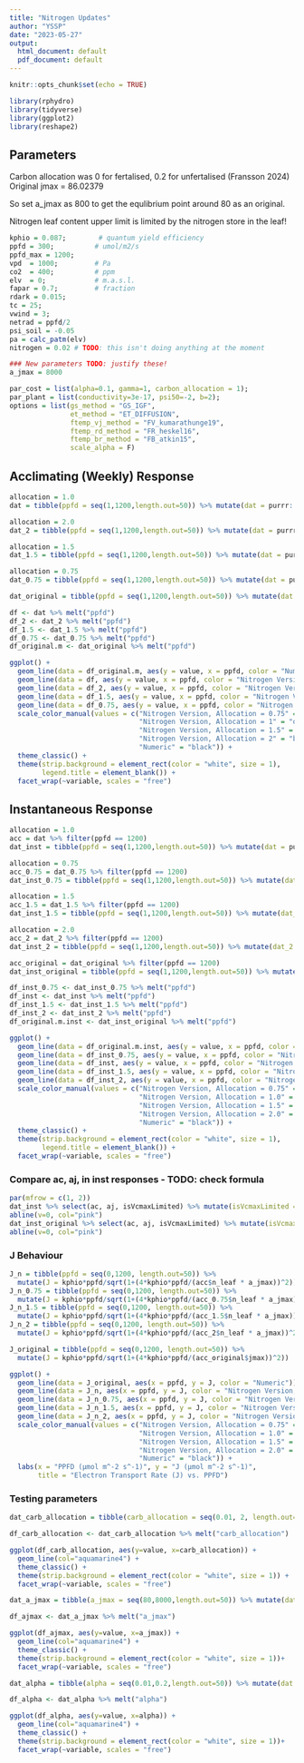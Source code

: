 ```yaml
---
title: "Nitrogen Updates"
author: "YSSP"
date: "2023-05-27"
output:
  html_document: default
  pdf_document: default
---
```


```r
knitr::opts_chunk$set(echo = TRUE)
```

```r
library(rphydro)
library(tidyverse)
library(ggplot2)
library(reshape2)
```
## Parameters

Carbon allocation was 0 for fertalised, 0.2 for unfertalised (Fransson 2024)
Original jmax = 86.02379

So set a_jmax as 800 to get the equlibrium point around 80 as an original.

Nitrogen leaf content upper limit is limited by the nitrogen store in the leaf!

```r
kphio = 0.087;        # quantum yield efficiency
ppfd = 300;          # umol/m2/s
ppfd_max = 1200;
vpd  = 1000;         # Pa
co2  = 400;          # ppm
elv  = 0;            # m.a.s.l.
fapar = 0.7;         # fraction
rdark = 0.015;
tc = 25;
vwind = 3;
netrad = ppfd/2
psi_soil = -0.05
pa = calc_patm(elv)
nitrogen = 0.02 # TODO: this isn't doing anything at the moment

### New parameters TODO: justify these!
a_jmax = 8000

par_cost = list(alpha=0.1, gamma=1, carbon_allocation = 1);
par_plant = list(conductivity=3e-17, psi50=-2, b=2);
options = list(gs_method = "GS_IGF", 
               et_method = "ET_DIFFUSION",
               ftemp_vj_method = "FV_kumarathunge19",
               ftemp_rd_method = "FR_heskel16",
               ftemp_br_method = "FB_atkin15",
               scale_alpha = F)
```


## Acclimating (Weekly) Response

```r
allocation = 1.0
dat = tibble(ppfd = seq(1,1200,length.out=50)) %>% mutate(dat = purrr::map(.x=ppfd, .f = ~rphydro_nitrogen(tc, tc, .x, netrad, vpd, co2, pa, nitrogen, fapar, kphio, psi_soil, rdark, vwind, a_jmax, par_plant, list(alpha=0.1, gamma=1, carbon_allocation = allocation), options))) %>% unnest_wider(dat)

allocation = 2.0
dat_2 = tibble(ppfd = seq(1,1200,length.out=50)) %>% mutate(dat = purrr::map(.x=ppfd, .f = ~rphydro_nitrogen(tc, tc, .x, netrad, vpd, co2, pa, nitrogen, fapar, kphio, psi_soil, rdark, vwind, a_jmax, par_plant, list(alpha=0.1, gamma=1, carbon_allocation = allocation), options))) %>% unnest_wider(dat)

allocation = 1.5
dat_1.5 = tibble(ppfd = seq(1,1200,length.out=50)) %>% mutate(dat = purrr::map(.x=ppfd, .f = ~rphydro_nitrogen(tc, tc, .x, netrad, vpd, co2, pa, nitrogen, fapar, kphio, psi_soil, rdark, vwind, a_jmax, par_plant, list(alpha=0.1, gamma=1, carbon_allocation = allocation), options))) %>% unnest_wider(dat)

allocation = 0.75
dat_0.75 = tibble(ppfd = seq(1,1200,length.out=50)) %>% mutate(dat = purrr::map(.x=ppfd, .f = ~rphydro_nitrogen(tc, tc, .x, netrad, vpd, co2, pa, nitrogen, fapar, kphio, psi_soil, rdark, vwind, a_jmax, par_plant, list(alpha=0.1, gamma=1, carbon_allocation = allocation), options))) %>% unnest_wider(dat)

dat_original = tibble(ppfd = seq(1,1200,length.out=50)) %>% mutate(dat = purrr::map(.x=ppfd, .f = ~rphydro_numerical(tc, tc, .x, netrad, vpd, co2, pa, fapar, kphio, psi_soil, rdark, vwind, par_plant, par_cost, options))) %>% unnest_wider(dat)
```

```r
df <- dat %>% melt("ppfd")
df_2 <- dat_2 %>% melt("ppfd")
df_1.5 <- dat_1.5 %>% melt("ppfd")
df_0.75 <- dat_0.75 %>% melt("ppfd")
df_original.m <- dat_original %>% melt("ppfd")

ggplot() + 
  geom_line(data = df_original.m, aes(y = value, x = ppfd, color = "Numeric")) +
  geom_line(data = df, aes(y = value, x = ppfd, color = "Nitrogen Version, Allocation = 1")) +
  geom_line(data = df_2, aes(y = value, x = ppfd, color = "Nitrogen Version, Allocation = 2")) +
  geom_line(data = df_1.5, aes(y = value, x = ppfd, color = "Nitrogen Version, Allocation = 1.5")) +
  geom_line(data = df_0.75, aes(y = value, x = ppfd, color = "Nitrogen Version, Allocation = 0.75")) +
  scale_color_manual(values = c("Nitrogen Version, Allocation = 0.75" = "red",
                                "Nitrogen Version, Allocation = 1" = "orange",
                                "Nitrogen Version, Allocation = 1.5" = "green",
                                "Nitrogen Version, Allocation = 2" = "blue",
                                "Numeric" = "black")) +
  theme_classic() +
  theme(strip.background = element_rect(color = "white", size = 1),
        legend.title = element_blank()) +
  facet_wrap(~variable, scales = "free")
```

## Instantaneous Response

```r
allocation = 1.0
acc = dat %>% filter(ppfd == 1200)
dat_inst = tibble(ppfd = seq(1,1200,length.out=50)) %>% mutate(dat = purrr::map(.x=ppfd, .f = ~rphydro_instantaneous_nitrogen(acc$vcmax25, acc$jmax25, tc, tc, .x, netrad, vpd, co2, pa, nitrogen, fapar, kphio, psi_soil, rdark, vwind, a_jmax, par_plant, list(alpha=0.1, gamma=1, carbon_allocation = allocation), options))) %>% unnest_wider(dat)

allocation = 0.75
acc_0.75 = dat_0.75 %>% filter(ppfd == 1200)
dat_inst_0.75 = tibble(ppfd = seq(1,1200,length.out=50)) %>% mutate(dat_0.75 = purrr::map(.x=ppfd, .f = ~rphydro_instantaneous_nitrogen(acc_0.75$vcmax25, acc_0.75$jmax25, tc, tc, .x, netrad, vpd, co2, pa, nitrogen, fapar, kphio, psi_soil, rdark, vwind, a_jmax, par_plant, list(alpha=0.1, gamma=1, carbon_allocation = allocation), options))) %>% unnest_wider(dat_0.75)

allocation = 1.5
acc_1.5 = dat_1.5 %>% filter(ppfd == 1200)
dat_inst_1.5 = tibble(ppfd = seq(1,1200,length.out=50)) %>% mutate(dat_1.5 = purrr::map(.x=ppfd, .f = ~rphydro_instantaneous_nitrogen(acc_1.5$vcmax25, acc_1.5$jmax25, tc, tc, .x, netrad, vpd, co2, pa, nitrogen, fapar, kphio, psi_soil, rdark, vwind, a_jmax, par_plant, list(alpha=0.1, gamma=1, carbon_allocation = allocation), options))) %>% unnest_wider(dat_1.5)

allocation = 2.0
acc_2 = dat_2 %>% filter(ppfd == 1200)
dat_inst_2 = tibble(ppfd = seq(1,1200,length.out=50)) %>% mutate(dat_2 = purrr::map(.x=ppfd, .f = ~rphydro_instantaneous_nitrogen(acc_2$vcmax25, acc_2$jmax25, tc, tc, .x, netrad, vpd, co2, pa, nitrogen, fapar, kphio, psi_soil, rdark, vwind, a_jmax, par_plant, list(alpha=0.1, gamma=1, carbon_allocation = allocation), options))) %>% unnest_wider(dat_2)

acc_original = dat_original %>% filter(ppfd == 1200)
dat_inst_original = tibble(ppfd = seq(1,1200,length.out=50)) %>% mutate(acc_original = purrr::map(.x=ppfd, .f = ~rphydro_instantaneous_numerical(acc_original$vcmax25, acc_original$jmax25, tc, tc, .x, netrad, vpd, co2, pa, fapar, kphio, psi_soil, rdark, vwind, par_plant, list(alpha=0.1, gamma=1), options))) %>% unnest_wider(acc_original)

df_inst_0.75 <- dat_inst_0.75 %>% melt("ppfd")
df_inst <- dat_inst %>% melt("ppfd")
df_inst_1.5 <- dat_inst_1.5 %>% melt("ppfd")
df_inst_2 <- dat_inst_2 %>% melt("ppfd")
df_original.m.inst <- dat_inst_original %>% melt("ppfd")

ggplot() + 
  geom_line(data = df_original.m.inst, aes(y = value, x = ppfd, color = "Numeric")) +
  geom_line(data = df_inst_0.75, aes(y = value, x = ppfd, color = "Nitrogen Version, Allocation = 0.75")) +
  geom_line(data = df_inst, aes(y = value, x = ppfd, color = "Nitrogen Version, Allocation = 1.0")) +
  geom_line(data = df_inst_1.5, aes(y = value, x = ppfd, color = "Nitrogen Version, Allocation = 1.5")) +
  geom_line(data = df_inst_2, aes(y = value, x = ppfd, color = "Nitrogen Version, Allocation = 2.0")) +
  scale_color_manual(values = c("Nitrogen Version, Allocation = 0.75" = "red", 
                                "Nitrogen Version, Allocation = 1.0" = "orange", 
                                "Nitrogen Version, Allocation = 1.5" = "green", 
                                "Nitrogen Version, Allocation = 2.0" = "blue", 
                                "Numeric" = "black")) +
  theme_classic() +
  theme(strip.background = element_rect(color = "white", size = 1),
        legend.title = element_blank()) +
  facet_wrap(~variable, scales = "free")
```

### Compare ac, aj, in inst responses - TODO: check formula

```r
par(mfrow = c(1, 2))
dat_inst %>% select(ac, aj, isVcmaxLimited) %>% mutate(isVcmaxLimited = isVcmaxLimited*5) %>%  matplot(x=dat_inst$ppfd, type="l", lty=1, col=c("green4", "yellow3", "black"), main = "Nitrogen", xlab = "ppfd")
abline(v=0, col="pink")
dat_inst_original %>% select(ac, aj, isVcmaxLimited) %>% mutate(isVcmaxLimited = isVcmaxLimited*5) %>%  matplot(x=dat_inst_original$ppfd, type="l", lty=2, col=c("green4", "yellow3", "black"), main = "Original", xlab = "ppfd")
abline(v=0, col="pink")
```

### J Behaviour

```r
J_n = tibble(ppfd = seq(0,1200, length.out=50)) %>% 
  mutate(J = kphio*ppfd/sqrt(1+(4*kphio*ppfd/(acc$n_leaf * a_jmax))^2))
J_n_0.75 = tibble(ppfd = seq(0,1200, length.out=50)) %>% 
  mutate(J = kphio*ppfd/sqrt(1+(4*kphio*ppfd/(acc_0.75$n_leaf * a_jmax))^2))
J_n_1.5 = tibble(ppfd = seq(0,1200, length.out=50)) %>% 
  mutate(J = kphio*ppfd/sqrt(1+(4*kphio*ppfd/(acc_1.5$n_leaf * a_jmax))^2))
J_n_2 = tibble(ppfd = seq(0,1200, length.out=50)) %>% 
  mutate(J = kphio*ppfd/sqrt(1+(4*kphio*ppfd/(acc_2$n_leaf * a_jmax))^2))

J_original = tibble(ppfd = seq(0,1200, length.out=50)) %>% 
  mutate(J = kphio*ppfd/sqrt(1+(4*kphio*ppfd/(acc_original$jmax))^2))

ggplot() +
  geom_line(data = J_original, aes(x = ppfd, y = J, color = "Numeric")) +
  geom_line(data = J_n, aes(x = ppfd, y = J, color = "Nitrogen Version, Allocation = 1.0")) +
  geom_line(data = J_n_0.75, aes(x = ppfd, y = J, color = "Nitrogen Version, Allocation = 0.75")) +
  geom_line(data = J_n_1.5, aes(x = ppfd, y = J, color = "Nitrogen Version, Allocation = 1.5")) +
  geom_line(data = J_n_2, aes(x = ppfd, y = J, color = "Nitrogen Version, Allocation = 2.0")) +
  scale_color_manual(values = c("Nitrogen Version, Allocation = 0.75" = "red", 
                                "Nitrogen Version, Allocation = 1.0" = "orange", 
                                "Nitrogen Version, Allocation = 1.5" = "green", 
                                "Nitrogen Version, Allocation = 2.0" = "blue", 
                                "Numeric" = "black")) +
  labs(x = "PPFD (μmol m^-2 s^-1)", y = "J (μmol m^-2 s^-1)", 
       title = "Electron Transport Rate (J) vs. PPFD")
```

### Testing parameters

```r
dat_carb_allocation = tibble(carb_allocation = seq(0.01, 2, length.out=100)) %>% mutate(dat = purrr::map(.x = carb_allocation, .f = ~rphydro_nitrogen(tc, tc, ppfd, netrad, vpd, co2, pa, nitrogen, fapar, kphio, psi_soil, rdark, vwind, a_jmax, par_plant, list(alpha=0.1, gamma=1, carbon_allocation = .x), options))) %>% unnest_wider(dat)

df_carb_allocation <- dat_carb_allocation %>% melt("carb_allocation")

ggplot(df_carb_allocation, aes(y=value, x=carb_allocation)) + 
  geom_line(col="aquamarine4") + 
  theme_classic() +
  theme(strip.background = element_rect(color = "white", size = 1)) +
  facet_wrap(~variable, scales = "free")
```

```r
dat_a_jmax = tibble(a_jmax = seq(80,8000,length.out=50)) %>% mutate(dat = purrr::map(.x = a_jmax, .f = ~rphydro_nitrogen(tc, tc, ppfd, netrad, vpd, co2, pa, nitrogen, fapar, kphio, psi_soil, rdark, vwind, .x, par_plant, par_cost, options))) %>% unnest_wider(dat)

df_ajmax <- dat_a_jmax %>% melt("a_jmax")

ggplot(df_ajmax, aes(y=value, x=a_jmax)) + 
  geom_line(col="aquamarine4") + 
  theme_classic() +
  theme(strip.background = element_rect(color = "white", size = 1))+
  facet_wrap(~variable, scales = "free")
```

```r
dat_alpha = tibble(alpha = seq(0.01,0.2,length.out=50)) %>% mutate(dat = purrr::map(.x = alpha, .f = ~rphydro_nitrogen(tc, tc, ppfd, netrad, vpd, co2, pa, nitrogen, fapar, kphio, psi_soil, rdark, vwind, nitrogen, par_plant, list(alpha=.x, gamma=1, carbon_allocation = 1), options))) %>% unnest_wider(dat)

df_alpha <- dat_alpha %>% melt("alpha")

ggplot(df_alpha, aes(y=value, x=alpha)) + 
  geom_line(col="aquamarine4") + 
  theme_classic() +
  theme(strip.background = element_rect(color = "white", size = 1))+
  facet_wrap(~variable, scales = "free")
```
